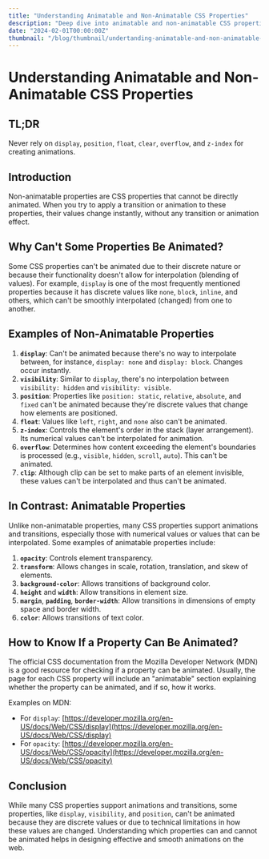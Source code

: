 ```yaml
---
title: "Understanding Animatable and Non-Animatable CSS Properties"
description: "Deep dive into animatable and non-animatable CSS properties."
date: "2024-02-01T00:00:00Z"
thumbnail: "/blog/thumbnail/undertanding-animatable-and-non-animatable-css.webp"
---
```


# Understanding Animatable and Non-Animatable CSS Properties

## TL;DR

Never rely on `display`, `position`, `float`, `clear`, `overflow`, and `z-index` for creating animations.

## Introduction

Non-animatable properties are CSS properties that cannot be directly animated. When you try to apply a transition or animation to these properties, their values change instantly, without any transition or animation effect.

## Why Can't Some Properties Be Animated?

Some CSS properties can't be animated due to their discrete nature or because their functionality doesn't allow for interpolation (blending of values). For example, `display` is one of the most frequently mentioned properties because it has discrete values like `none`, `block`, `inline`, and others, which can't be smoothly interpolated (changed) from one to another.

## Examples of Non-Animatable Properties

1. **`display`**: Can't be animated because there's no way to interpolate between, for instance, `display: none` and `display: block`. Changes occur instantly.
2. **`visibility`**: Similar to `display`, there's no interpolation between `visibility: hidden` and `visibility: visible`.
3. **`position`**: Properties like `position: static`, `relative`, `absolute`, and `fixed` can't be animated because they're discrete values that change how elements are positioned.
4. **`float`**: Values like `left`, `right`, and `none` also can't be animated.
5. **`z-index`**: Controls the element's order in the stack (layer arrangement). Its numerical values can't be interpolated for animation.
6. **`overflow`**: Determines how content exceeding the element's boundaries is processed (e.g., `visible`, `hidden`, `scroll`, `auto`). This can't be animated.
7. **`clip`**: Although clip can be set to make parts of an element invisible, these values can't be interpolated and thus can't be animated.

## In Contrast: Animatable Properties

Unlike non-animatable properties, many CSS properties support animations and transitions, especially those with numerical values or values that can be interpolated. Some examples of animatable properties include:

1. **`opacity`**: Controls element transparency.
2. **`transform`**: Allows changes in scale, rotation, translation, and skew of elements.
3. **`background-color`**: Allows transitions of background color.
4. **`height`** and **`width`**: Allow transitions in element size.
5. **`margin`**, **`padding`**, **`border-width`**: Allow transitions in dimensions of empty space and border width.
6. **`color`**: Allows transitions of text color.

## How to Know If a Property Can Be Animated?

The official CSS documentation from the Mozilla Developer Network (MDN) is a good resource for checking if a property can be animated. Usually, the page for each CSS property will include an "animatable" section explaining whether the property can be animated, and if so, how it works.

Examples on MDN:

- For `display`: [https://developer.mozilla.org/en-US/docs/Web/CSS/display](https://developer.mozilla.org/en-US/docs/Web/CSS/display)
- For `opacity`: [https://developer.mozilla.org/en-US/docs/Web/CSS/opacity](https://developer.mozilla.org/en-US/docs/Web/CSS/opacity)

## Conclusion

While many CSS properties support animations and transitions, some properties, like `display`, `visibility`, and `position`, can't be animated because they are discrete values or due to technical limitations in how these values are changed. Understanding which properties can and cannot be animated helps in designing effective and smooth animations on the web.
